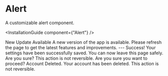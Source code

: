 
# Alert

A customizable alert component.

<InstallationGuide component={"Alert"} />

<ComponentWrapper>
  <Alert>
    <Bell className="size-4" />
    <AlertTitle>New Update Available</AlertTitle>
    <AlertDescription>
      A new version of the app is available. Please refresh the page to get the
      latest features and improvements.
    </AlertDescription>
  </Alert>
</ComponentWrapper>
---
<ComponentWrapper>
  <Alert variant={"success"}>
    <CheckCircle2 className="size-4" />
    <AlertTitle>Success!</AlertTitle>
    <AlertDescription>
      Your settings have been successfully saved. You can now leave this page
      safely.
    </AlertDescription>
  </Alert>
</ComponentWrapper>
<ComponentWrapper>
  <Alert variant={"warning"}>
    <CircleAlert className="size-4" />
    <AlertTitle>Are you sure?</AlertTitle>
    <AlertDescription>
      This action is not reversible. Are you sure you want to proceed?
    </AlertDescription>
  </Alert>
</ComponentWrapper>
<ComponentWrapper>
  <Alert variant={"destructive"}>
    <Trash2 className="size-4" />
    <AlertTitle>Account Deleted.</AlertTitle>
    <AlertDescription>
      Your account has been deleted. This action is not reversible.
    </AlertDescription>
  </Alert>
</ComponentWrapper>
